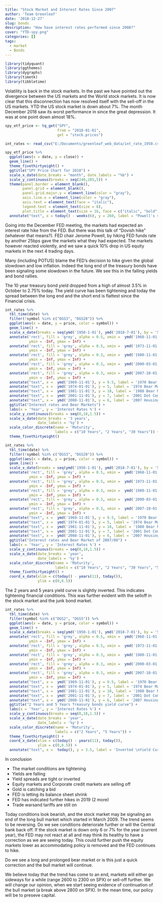 ```yaml
---
title: "Stock Market and Interest Rates Since 2007"
author: 'Team Greenleaf'
date: '2018-12-27'
slug: bonds
description: "How have interest rates performed since 2008?"
cover: "YTD-spy.png"
categories: []
tags:
  - market
  - Bonds
---
```


```r
library(tidyquant)
library(ggthemes)
library(dygraphs)
library(timetk)
library(tibbletime)

```


Volatility is back in the stock markets. In the past we have pointed out the divergence between the US markets and the World stock markets. It is now clear that this disconnection has now resolved itself with the sell-off in the US markets. YTD the US stock market is down about 7%. The month December 2018 saw its worst performance in since the great depression. It was at one point down almost 18%. 

```r

spy_etf_price <- tq_get("SPY",
                        from = "2018-01-01",
                        get = "stock.prices")

int_rates <- read_csv("E:/Documents/greenleaf_web_data/int_rate_1950.csv")

spy_etf_price %>%
  ggplot(aes(x = date, y = close)) +
  geom_line() +
  theme_fivethirtyeight() +
  ggtitle("SPY Price Chart for 2018") +
  scale_x_date(date_breaks = "month", date_labels = "%b") +
  scale_y_continuous(breaks = seq(240,285,5)) +
  theme(panel.border = element_blank(),
        panel.grid = element_blank(),
        panel.grid.major.y = element_line(color = "gray"),
        axis.line.x = element_line(color = "gray"),
        axis.text = element_text(face = "italic"),
        legend.text = element_text(size = 8),
        plot.title = element_text(size = 16, face = c("italic", "bold"))) +
  annotate("text", x = today() - weeks(6), y = 260, label = "Powell's speech and \nrate hike on\nDec 19\n stock sold 10%", fontface = 1, size = 2.5)

```

Going into the December FED meeting, the markets had expected an interest rate hike from the FED. But there was this talk of "Dovish hike" (whatever that means?). FED chair Jerome Powell, by hiking FED funds rate by another 25bps gave the markets what they had expected. The markets however reacted violently, and we saw a quick 10% drop in US equity markets in the next 4 trading days. 

Many (including POTUS) blame the FED's decision to hike given the global slowdown and low inflation. Indeed the long end of the treasury bonds have been signaling some slowdown in the future. We see this in the falling yields and bond rallies.

The 10 year treasury bond yield dropped from a high of almost 3.5% in October to 2.75% today. The yield curve has been tightening and today the spread between the long end and the short end is flattest since the Financial crisis.


```r

int_rates %>% 
  tbl_time(date) %>%
  filter(!symbol %in% c("DGS3", "DGS20")) %>%
  ggplot(aes(x = date, y = price, color = symbol)) +
  geom_line() +
  scale_x_date(breaks = seq(ymd('1950-1-01'), ymd('2018-7-01'), by = '5 years')) +
  annotate('rect', fill = 'grey', alpha = 0.5, xmin =  ymd('1968-11-01'), xmax = ymd('1970-05-31'),
           ymin = -Inf, ymax = Inf) +
  annotate('rect', fill = 'grey', alpha = 0.5, xmin =  ymd('1973-11-01'), xmax = ymd('1974-10-31'),
           ymin = -Inf, ymax = Inf) +
  annotate('rect', fill = 'grey', alpha = 0.3, xmin =  ymd('1980-11-01'), xmax = ymd('1982-08-31'),
           ymin = -Inf, ymax = Inf) +
  annotate('rect', fill = 'grey', alpha = 0.3, xmin =  ymd('2000-03-01'), xmax = ymd('2002-10-31'),
           ymin = -Inf, ymax = Inf) +
  annotate('rect', fill = 'grey', alpha = 0.3, xmin =  ymd('2007-10-01'), xmax = ymd('2009-03-31'),
           ymin = -Inf, ymax = Inf) +
  annotate("text", x =  ymd('1969-11-01'), y = 9.5, label = '1970 Bear Market\nDown 36%', fontface = 1, size = 2.5) +
  annotate("text", x =  ymd('1974-01-01'), y = 5, label = '1974 Bear Market\nDown 48%', fontface = 1, size = 2.5) +
  annotate("text", x =  ymd('1981-11-01'), y = 18, label = '1980 Bear Market\nDown 27%', fontface = 1, size = 2.5) +
  annotate("text", x =  ymd('2001-11-01'), y = 7, label = '2001 Dot Com Bust\nDown 49%', fontface = 1, size = 2.5) +
  annotate("text", x =  ymd('2008-11-01'), y = 6, label = '2007 Housing Bust\nDown 57%', fontface = 1, size = 2.5) +
  ggtitle("Interest rates and Bear Markets") +
  labs(x = 'Year', y = 'Interest Rates %') +
  scale_y_continuous(breaks = seq(0,18,1.5)) +
  scale_x_date(date_breaks = '3 years',
               date_labels = '%y') +
  scale_color_discrete(name = 'Maturity',
                       labels = c("10 Years", "2 Years", "30 Years")) +
  theme_fivethirtyeight()


```


```r


int_rates %>% 
  tbl_time(date) %>%
  filter(!symbol %in% c("DGS3", "DGS20")) %>%
  ggplot(aes(x = date, y = price, color = symbol)) +
  geom_line() +
  scale_x_date(breaks = seq(ymd('1950-1-01'), ymd('2018-7-01'), by = '5 years')) +
  annotate('rect', fill = 'grey', alpha = 0.5, xmin =  ymd('1968-11-01'), xmax = ymd('1970-05-31'),
           ymin = -Inf, ymax = Inf) +
  annotate('rect', fill = 'grey', alpha = 0.5, xmin =  ymd('1973-11-01'), xmax = ymd('1974-10-31'),
           ymin = -Inf, ymax = Inf) +
  annotate('rect', fill = 'grey', alpha = 0.3, xmin =  ymd('1980-11-01'), xmax = ymd('1982-08-31'),
           ymin = -Inf, ymax = Inf) +
  annotate('rect', fill = 'grey', alpha = 0.3, xmin =  ymd('2000-03-01'), xmax = ymd('2002-10-31'),
           ymin = -Inf, ymax = Inf) +
  annotate('rect', fill = 'grey', alpha = 0.3, xmin =  ymd('2007-10-01'), xmax = ymd('2009-03-31'),
           ymin = -Inf, ymax = Inf) +
  annotate("text", x =  ymd('1969-11-01'), y = 9.5, label = '1970 Bear Market\nDown 36%', fontface = 1, size = 2.5) +
  annotate("text", x =  ymd('1974-01-01'), y = 5, label = '1974 Bear Market\nDown 48%', fontface = 1, size = 2.5) +
  annotate("text", x =  ymd('1981-11-01'), y = 18, label = '1980 Bear Market\nDown 27%', fontface = 1, size = 2.5) +
  annotate("text", x =  ymd('2001-11-01'), y = 7, label = '2001 Dot Com Bust\nDown 49%', fontface = 1, size = 2.5) +
  annotate("text", x =  ymd('2008-11-01'), y = 6, label = '2007 Housing Bust', fontface = 1, size = 2.5) +
  ggtitle("Interest rates and Bear Market of 2007/08") +
  labs(x = 'Year', y = 'Interest Rates %') +
  scale_y_continuous(breaks = seq(0,18,1.5)) +
  scale_x_date(date_breaks = 'year',
               date_labels = '%y') +
  scale_color_discrete(name = 'Maturity',
                       labels = c("10 Years", "2 Years", "30 Years", "5 Years")) +
  theme_fivethirtyeight() +
  coord_x_date(xlim = c(today() - years(11), today()),
               ylim = c(0,6.5)) 

```


The 2 years and 5 years yield curve is slightly inverted. This indicates tightening financial conditions. This was further evident with the selloff in the stock market and the junk bond market.   

```r

int_rates %>% 
  tbl_time(date) %>%
  filter(symbol %in% c("DGS2", "DGS5")) %>%
  ggplot(aes(x = date, y = price, color = symbol)) +
  geom_line() +
  scale_x_date(breaks = seq(ymd('1950-1-01'), ymd('2018-7-01'), by = '5 years')) +
  annotate('rect', fill = 'grey', alpha = 0.5, xmin =  ymd('1968-11-01'), xmax = ymd('1970-05-31'),
           ymin = -Inf, ymax = Inf) +
  annotate('rect', fill = 'grey', alpha = 0.5, xmin =  ymd('1973-11-01'), xmax = ymd('1974-10-31'),
           ymin = -Inf, ymax = Inf) +
  annotate('rect', fill = 'grey', alpha = 0.3, xmin =  ymd('1980-11-01'), xmax = ymd('1982-08-31'),
           ymin = -Inf, ymax = Inf) +
  annotate('rect', fill = 'grey', alpha = 0.3, xmin =  ymd('2000-03-01'), xmax = ymd('2002-10-31'),
           ymin = -Inf, ymax = Inf) +
  annotate('rect', fill = 'grey', alpha = 0.3, xmin =  ymd('2007-10-01'), xmax = ymd('2009-03-31'),
           ymin = -Inf, ymax = Inf) +
  annotate("text", x =  ymd('1969-11-01'), y = 9.5, label = '1970 Bear Market\nDown 36%', fontface = 1, size = 2.5) +
  annotate("text", x =  ymd('1974-01-01'), y = 5, label = '1974 Bear Market\nDown 48%', fontface = 1, size = 2.5) +
  annotate("text", x =  ymd('1981-11-01'), y = 18, label = '1980 Bear Market\nDown 27%', fontface = 1, size = 2.5) +
  annotate("text", x =  ymd('2001-11-01'), y = 7, label = '2001 Dot Com Bust\nDown 49%', fontface = 1, size = 2.5) +
  annotate("text", x =  ymd('2008-11-01'), y = 6, label = '2007 Housing Bust', fontface = 1, size = 2.5) +
  ggtitle("2 Years and 5 Years Treasury bonds yield curve") +
  labs(x = 'Year', y = 'Interest Rates %') +
  scale_y_continuous(breaks = seq(0,18,1.5)) +
  scale_x_date(date_breaks = 'year',
               date_labels = '%y') +
  scale_color_discrete(name = 'Maturity',
                       labels = c("2 Years", "5 Years")) +
  theme_fivethirtyeight() +
  coord_x_date(xlim = c(today() - years(11), today()),
               ylim = c(0,6.5)) +
  annotate("text", x =  today(), y = 3.5, label = 'Inverted \nYield Curve', fontface = 1, size = 2.5)

```

In conclusion

- The market conditions are tightening
- Yields are falling
- Yield spreads are tight or inverted
- Equity markets and Corporate credit markets are selling off
- Gold is catching a bid
- FED is letting its balance sheet shrink
- FED has indicated further hikes in 2019 (2 more)
- Trade warsand tariffs are still on

Today conditions look bearish, and the stock market may be signaling an end of the long bull market which started in March 2009. The trend seems to be reversing. Do we see conditions deteriorate further or will the Central bank back off. If the stock market is down only 6 or 7% for the year (current year), the FED may not react at all and may think its healthy to have a correction as we are seeing today. This could further push the equity markets lower as accommodating policy is removed and the FED continues to hike.

Do we see a long and prolonged bear market or is this just a quick correction and the bull market will continue.

We believe today that the trend has come to an end, markets will either go sideways for a while (range 2600 to 2300 on SPX) or sell-off further. We will change our opinion, when we start seeing evidence of continuation of the bull market (a break above 2800 on SPX). In the mean time, our policy will be to preseve capital.















